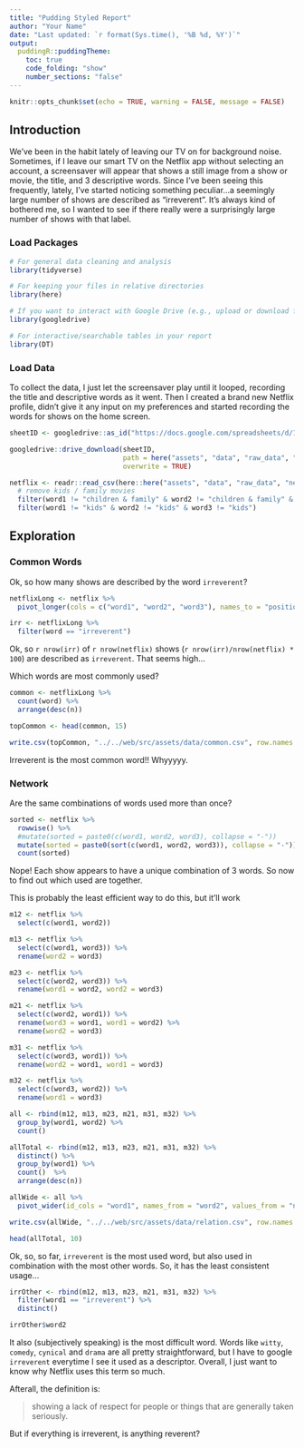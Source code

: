 ```yaml
---
title: "Pudding Styled Report"
author: "Your Name"
date: "Last updated: `r format(Sys.time(), '%B %d, %Y')`"
output: 
  puddingR::puddingTheme:
    toc: true
    code_folding: "show"
    number_sections: "false"
---
```


```r
knitr::opts_chunk$set(echo = TRUE, warning = FALSE, message = FALSE)
```

## Introduction

We've been in the habit lately of leaving our TV on for background noise. Sometimes, if I leave our smart TV on the Netflix app without selecting an account, a screensaver will appear that shows a still image from a show or movie, the title, and 3 descriptive words. Since I've been seeing this frequently, lately, I've started noticing something peculiar...a seemingly large number of shows are described as "irreverent". It's always kind of bothered me, so I wanted to see if there really were a surprisingly large number of shows with that label.

### Load Packages

```r
# For general data cleaning and analysis
library(tidyverse)

# For keeping your files in relative directories
library(here)

# If you want to interact with Google Drive (e.g., upload or download files)
library(googledrive)

# For interactive/searchable tables in your report
library(DT)
```

### Load Data

To collect the data, I just let the screensaver play until it looped, recording the title and descriptive words as it went. Then I created a brand new Netflix profile, didn't give it any input on my preferences and started recording the words for shows on the home screen.

```r
sheetID <- googledrive::as_id("https://docs.google.com/spreadsheets/d/1cuvIHbH1yhewxldzqwwS0RMQmk1QjfK-J5FSN7z8VFM/edit#gid=0")

googledrive::drive_download(sheetID, 
                            path = here("assets", "data", "raw_data", "netflix.csv"), 
                            overwrite = TRUE)

```

```r

netflix <- readr::read_csv(here::here("assets", "data", "raw_data", "netflix.csv")) %>% 
  # remove kids / family movies
  filter(word1 != "children & family" & word2 != "children & family" & word3 != "children & family") %>% 
  filter(word1 != "kids" & word2 != "kids" & word3 != "kids")
```

## Exploration

### Common Words

Ok, so how many shows are described by the word `irreverent`?

```r
netflixLong <- netflix %>% 
  pivot_longer(cols = c("word1", "word2", "word3"), names_to = "position", names_prefix = "word", values_to = "word")

irr <- netflixLong %>% 
  filter(word == "irreverent")
```

Ok, so `r nrow(irr)` of `r nrow(netflix)` shows (`r nrow(irr)/nrow(netflix) * 100`) are described as `irreverent`. That seems high...

Which words are most commonly used?

```r
common <- netflixLong %>% 
  count(word) %>% 
  arrange(desc(n)) 

topCommon <- head(common, 15)

write.csv(topCommon, "../../web/src/assets/data/common.csv", row.names = FALSE)
```
 Irreverent is the most common word!! Whyyyyy.
 
### Network

Are the same combinations of words used more than once?

```r
sorted <- netflix %>% 
  rowwise() %>% 
  #mutate(sorted = paste0(c(word1, word2, word3), collapse = "-"))
  mutate(sorted = paste0(sort(c(word1, word2, word3)), collapse = "-")) %>% 
  count(sorted)
```

Nope! Each show appears to have a unique combination of 3 words. So now to find out which used are together. 

This is probably the least efficient way to do this, but it'll work


```r
m12 <- netflix %>% 
  select(c(word1, word2))

m13 <- netflix %>% 
  select(c(word1, word3)) %>% 
  rename(word2 = word3)

m23 <- netflix %>% 
  select(c(word2, word3)) %>% 
  rename(word1 = word2, word2 = word3)

m21 <- netflix %>% 
  select(c(word2, word1)) %>% 
  rename(word3 = word1, word1 = word2) %>% 
  rename(word2 = word3)

m31 <- netflix %>% 
  select(c(word3, word1)) %>% 
  rename(word2 = word1, word1 = word3)

m32 <- netflix %>% 
  select(c(word3, word2)) %>% 
  rename(word1 = word3)

all <- rbind(m12, m13, m23, m21, m31, m32) %>% 
  group_by(word1, word2) %>% 
  count() 

allTotal <- rbind(m12, m13, m23, m21, m31, m32) %>% 
  distinct() %>% 
  group_by(word1) %>% 
  count()  %>% 
  arrange(desc(n))

allWide <- all %>% 
  pivot_wider(id_cols = "word1", names_from = "word2", values_from = "n")

write.csv(allWide, "../../web/src/assets/data/relation.csv", row.names = FALSE)

head(allTotal, 10)
```

Ok, so, so far, `irreverent` is the most used word, but also used in combination with the most other words. So, it has the least consistent usage...

```r
irrOther <- rbind(m12, m13, m23, m21, m31, m32) %>% 
  filter(word1 == "irreverent") %>% 
  distinct()

irrOther$word2
```

It also (subjectively speaking) is the most difficult word. Words like `witty`, `comedy`, `cynical` and `drama` are all pretty straightforward, but I have to google `irreverent` everytime I see it used as a descriptor. Overall, I just want to know why Netflix uses this term so much. 

Afterall, the definition is: 

> showing a lack of respect for people or things that are generally taken seriously.

But if everything is irreverent, is anything reverent? 

